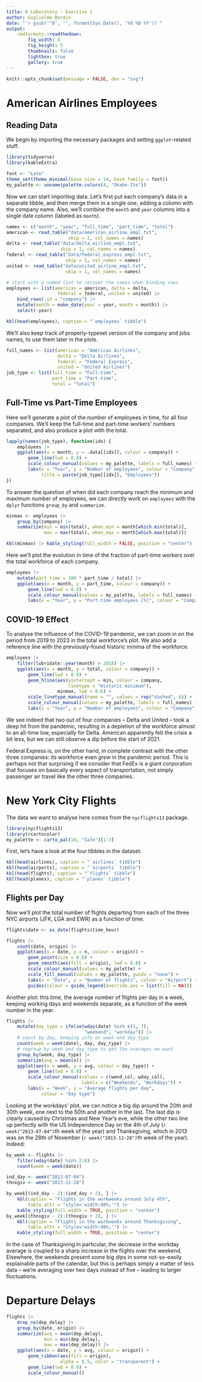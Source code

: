 ```yaml
---
title: R Laboratory – Exercise 1
author: Guglielmo Bordin
date: "`r gsub('^0', '', format(Sys.Date(), '%d %B %Y'))`"
output:
    rmdformats::readthedown:
        fig_width: 8
        fig_height: 5
        thumbnails: false
        lightbox: true
        gallery: true
---
```


```r
knitr::opts_chunk$set(message = FALSE, dev = "svg")
```

# American Airlines Employees
## Reading Data
We begin by importing the necessary packages and setting `ggplot`-related
stuff.

```r
library(tidyverse)
library(kableExtra)

font <- "Lato"
theme_set(theme_minimal(base_size = 14, base_family = font))
my_palette <- unname(palette.colors(4, "Okabe-Ito"))
```

Now we can start importing data. Let’s first put each company’s data in a
separate tibble, and then merge them in a single one, adding a column with
the company name. Also, we’ll combine the `month` and `year` columns into 
a single date column (labeled as `month`).

```r
names <- c("month", "year", "full_time", "part_time", "total")
american <- read_table("data/american_airline_empl.txt",
                       skip = 1, col_names = names)
delta <- read_table("data/delta_airline_empl.txt",
                    skip = 1, col_names = names)
federal <- read_table("data/federal_express_empl.txt",
                      skip = 1, col_names = names)
united <- read_table("data/united_airline_empl.txt",
                      skip = 1, col_names = names)

# start with a named list to recover the names when binding rows
employees <- list(american = american, delta = delta,
                   federal = federal, united = united) |>
    bind_rows(.id = "company") |>
    mutate(month = make_date(year = year, month = month)) |>
    select(-year)
```
```r
kbl(head(employees), caption = "`employees` tibble")
```

We’ll also keep track of properly-typeset version of the company and jobs
names, to use them later in the plots.

```r
full_names <- list(american = "American Airlines",
                   delta = "Delta Airlines",
                   federal = "Federal Express",
                   united = "United Airlines")
job_type <- list(full_time = "Full-time",
                 part_time = "Part-time",
                 total = "Total")
```

## Full-Time vs Part-Time Employees
Here we’ll generate a plot of the number of employees in time, for all 
four companies. We’ll keep the full-time and part-time workers’ numbers
separated, and also produce a plot with the total.

```r
lapply(names(job_type), function(idx) {
    employees |>
    ggplot(aes(x = month, y = .data[[idx]], colour = company)) +
        geom_line(lwd = 0.8) +
        scale_colour_manual(values = my_palette, labels = full_names) +
        labs(x = "Year", y = "Number of employees", colour = "Company",
             title = paste(job_type[[idx]], "Employees"))
})
```

To answer the question of when did each company reach the minimum and 
maximum number of employees, we can directly work on `employees` with the 
`dplyr` functions `group_by` and `summarize`.

```r
minmax <- employees |>
    group_by(company) |>
    summarize(min = min(total), when_min = month[which.min(total)],
              max = max(total), when_max = month[which.max(total)])
```
```r
kbl(minmax) |> kable_styling(full_width = FALSE, position = "center")
```

Here we’ll plot the evolution in time of the fraction of part-time workers
over the total workforce of each company.

```r
employees |>
    mutate(part_time = 100 * part_time / total) |>
    ggplot(aes(x = month, y = part_time, colour = company)) +
        geom_line(lwd = 0.8) +
        scale_colour_manual(values = my_palette, labels = full_names) +
        labs(x = "Year", y = "Part-time employees [%]", colour = "Company")
```

## COVID-19 Effect
To analyse the influence of the COVID-19 pandemic, we can zoom in on the
period from 2019 to 2023 in the total workforce’s plot. We also add a 
reference line with the previously-found historic minima of the workforce.

```r
employees |>
    filter(lubridate::year(month) > 2018) |>
    ggplot(aes(x = month, y = total, colour = company)) +
        geom_line(lwd = 0.8) +
        geom_hline(aes(yintercept = min, colour = company,
                       linetype = "Historic minimum"),
                   minmax, lwd = 0.6) +
        scale_linetype_manual(name = "", values = rep("dashed", 4)) +
        scale_colour_manual(values = my_palette, labels = full_names) +
        labs(x = "Year", y = "Number of employees", colour = "Company")
```

We see indeed that two out of four companies – Delta and United – took a 
deep hit from the pandemic, resulting in a depletion of the workforce 
almost to an all-time low, especially for Delta. American apparently felt
the crisis a bit less, but we can still observe a dip before the start of
2021.

Federal Express is, on the other hand, in complete contrast with the 
other three companies: its workforce even *grew* in the pandemic period.
This is perhaps not that surprising if we consider that FedEx is a giant
corporation that focuses on basically every aspect of transportation, not 
simply passenger air travel like the other three companies.

# New York City Flights
The data we want to analyse here comes from the `nycflights13` package.

```r
library(nycflights13)
library(rcartocolor)
my_palette <- carto_pal(10, "Safe")[1:3]
```

First, let’s have a look at the four tibbles in the dataset.

```r
kbl(head(airlines), caption = "`airlines` tibble")
kbl(head(airports), caption = "`airports` tibble")
kbl(head(flights), caption = "`flights` tibble")
kbl(head(planes), caption = "`planes` tibble")
```

## Flights per Day
Now we’ll plot the total number of flights departing from each of the 
three NYC airports (JFK, LGA and EWR) as a function of time.

```r
flights$date <- as_date(flights$time_hour)

flights |>
    count(date, origin) |>
    ggplot(aes(x = date, y = n, colour = origin)) +
        geom_point(size = 0.8) +
        geom_smooth(aes(fill = origin), lwd = 0.8) +
        scale_colour_manual(values = my_palette) +
        scale_fill_manual(values = my_palette, guide = "none") +
        labs(x = "Date", y = "Number of flights", colour = "Airport") +
        guides(colour = guide_legend(override.aes = list(fill = NA)))
```

Another plot: this time, the average number of flights per day in a week,
keeping working days and weekends separate, as a function of the week
number in the year.

```r
flights |>
    mutate(day_type = ifelse(wday(date) %in% c(1, 7),
                             "weekend", "workday")) |>
    # count by day, keeping info on week and day_type
    count(week = week(date), day, day_type) |>
    # regroup by week and day_type to get the averages we want
    group_by(week, day_type) |>
    summarize(avg = mean(n)) |>
    ggplot(aes(x = week, y = avg, colour = day_type)) +
        geom_line(lwd = 0.8) +
        scale_colour_manual(values = c(wend_col, wday_col),
                            labels = c("Weekends", "Workdays")) +
        labs(x = "Week", y = "Average flights per day",
             colour = "Day type")
```

Looking at the workdays’ plot, we can notice a big dip around the 20th and 30th
week, one next to the 50th and another in the last. The last dip is clearly
caused by Christmas and New Year’s eve, while the other two line up perfectly
with the US Independence Day on the 4th of July (`r week("2013-07-04")`th week
of the year) and Thanksgiving, which in 2013 was on the 28th of November 
(`r week("2013-11-28")`th week of the year). Indeed:

```r
by_week <- flights |>
    filter(wday(date) %in% 2:6) |>
    count(week = week(date))

ind_day <- week("2013-07-04")
thnxgiv <- week("2013-11-28")

by_week[(ind_day - 2):(ind_day + 2), ] |>
    kbl(caption = "Flights in the workweeks around July 4th",
        table.attr = "style='width:40%;'") |>
    kable_styling(full_width = TRUE, position = "center")
by_week[(thnxgiv - 2):(thnxgiv + 2), ] |>
    kbl(caption = "Flights in the workweeks around Thanksgiving",
        table.attr = "style='width:40%;'") |>
    kable_styling(full_width = TRUE, position = "center")
```

In the case of Thanksgiving in particular, the decrease in the workday
average is coupled to a sharp increase in the flights over the weekend.
Elsewhere, the weekends present some big dips in some not-so-easily
explainable parts of the calendar, but this is perhaps simply a matter of
less data – we’re averaging over two days instead of five – leading to 
larger fluctuations.

# Departure Delays
```r
flights |>
    drop_na(dep_delay) |>
    group_by(date, origin) |>
    summarize(avg = mean(dep_delay),
              min = min(dep_delay),
              max = max(dep_delay)) |>
    ggplot(aes(x = date, y = avg, colour = origin)) +
        geom_ribbon(aes(fill = origin),
                    alpha = 0.5, color = "transparent") +
        geom_line(lwd = 0.8) +
        scale_colour_manual()
```